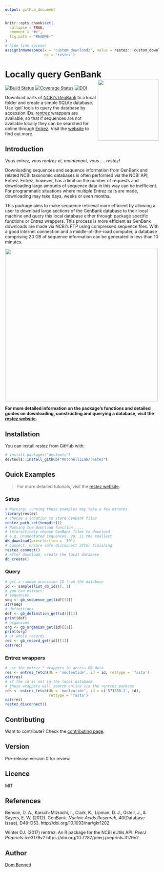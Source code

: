 ```yaml
---
output: github_document
---
```


<!-- README.md is generated from README.Rmd. Please edit that file -->
<!-- devtools::rmarkdown::render("README.Rmd") -->
<!-- Rscript -e "library(knitr); knit('README.Rmd')" -->

```r
knitr::opts_chunk$set(
  collapse = TRUE,
  comment = "#>",
  fig.path = "README-"
)
# hide line spinner
assignInNamespace(x = 'custom_download2', value = restez:::custom_download,
                  ns = 'restez')
```

# Locally query GenBank <img src="logo.png" height="200" align="right"/>

[![Build Status](https://travis-ci.org/AntonelliLab/restez.svg?branch=master)](https://travis-ci.org/AntonelliLab/restez) [![Coverage Status](https://coveralls.io/repos/github/AntonelliLab/restez/badge.svg?branch=master)](https://coveralls.io/github/AntonelliLab/restez?branch=master) [![DOI](https://zenodo.org/badge/129107980.svg)](https://zenodo.org/badge/latestdoi/129107980)

Download parts of [NCBI's GenBank](https://www.ncbi.nlm.nih.gov/nuccore) to a local folder and create a simple SQLite database. Use 'get' tools to query the database by accession IDs. [rentrez](https://github.com/ropensci/rentrez) wrappers are available, so that if sequences are not available locally they can be searched for online through [Entrez](https://www.ncbi.nlm.nih.gov/books/NBK25500/). Visit the [website](https://antonellilab.github.io/restez/index.html) to find out more.

## Introduction

*Vous entrez, vous rentrez et, maintenant, vous .... restez!*

Downloading sequences and sequence information from GenBank and related NCBI taxonomic databases is often performed via the NCBI API, Entrez. Entrez, however, has a limit on the number of requests and downloading large amounts of sequence data in this way can be inefficient. For programmatic situations where multiple Entrez calls are made, downloading may take days, weeks or even months.

This package aims to make sequence retrieval more efficient by allowing a user to download large sections of the GenBank database to their local machine and query this local database either through package specific functions or Entrez wrappers. This process is more efficient as GenBank downloads are made via NCBI's FTP using compressed sequence files. With a good internet connection and a middle-of-the-road computer, a database comprising 20 GB of sequence information can be generated in less than 10 minutes.

<img src="https://raw.githubusercontent.com/AntonelliLab/restez/master/paper/outline.png" height="500" align="center"/>

**For more detailed information on the package's functions and detailed guides on downloading, constructing and querying a database, visit the [restez website](https://antonellilab.github.io/restez/index.html).**

## Installation

You can install restez from GitHub with:

```r
# install.packages("devtools")
devtools::install_github("AntonelliLab/restez")
```

## Quick Examples

> For more detailed tutorials, visit the [restez website](https://antonellilab.github.io/restez/index.html).

### Setup

```r
# Warning: running these examples may take a few minutes
library(restez)
# choose a location to store GenBank files
restez_path_set(tempdir())
# Running the download function ....
# interactively choose GenBank files to download
# e.g. Unannotated sequences, 20, is the smallest
db_download(preselection = '20')
# connect, ensure safe disconnect after finishing
restez_connect()
# after download, create the local database
db_create()
```

### Query

```r
# get a random accession ID from the database
id <- sample(list_db_ids(), 1)
# you can extract:
# sequences
seq <- gb_sequence_get(id)[[1]]
str(seq)
# definitions
def <- gb_definition_get(id)[[1]]
print(def)
# organisms
org <- gb_organism_get(id)[[1]]
print(org)
# or whole records
rec <- gb_record_get(id)[[1]]
cat(rec)
```

### Entrez wrappers

```r
# use the entrez_* wrappers to access GB data
res <- entrez_fetch(db = 'nucleotide', id = id, rettype = 'fasta')
cat(res)
# if the id is not in the local database
# these wrappers will search online via the rentrez package
res <- entrez_fetch(db = 'nucleotide', id = c('S71333.1', id),
                    rettype = 'fasta')
cat(res)
restez_disconnect()
```

## Contributing

Want to contribute? Check the [contributing page](https://antonellilab.github.io/restez/CONTRIBUTING.html).

## Version

Pre-release version 0 for review.

## Licence

MIT

## References

Benson, D. A., Karsch-Mizrachi, I., Clark, K., Lipman, D. J., Ostell, J., &
Sayers, E. W. (2012). GenBank. *Nucleic Acids Research*, 40(Database issue),
D48–D53. http://doi.org/10.1093/nar/gkr1202

Winter DJ. (2017) rentrez: An R package for the NCBI eUtils API.
*PeerJ Preprints* 5:e3179v2 https://doi.org/10.7287/peerj.preprints.3179v2

## Author

[Dom Bennett](https://github.com/DomBennett)
